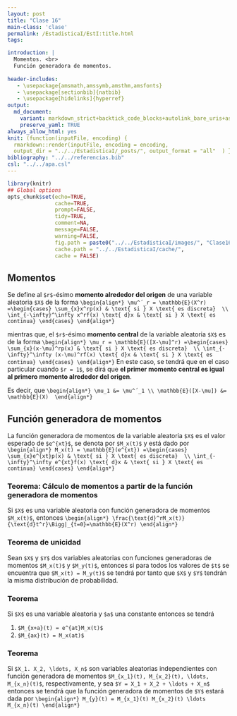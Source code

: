 ```yaml
---
layout: post
title: "Clase 16"
main-class: 'clase'
permalink: /EstadisticaI/EstI:title.html
tags:

introduction: |
  Momentos. <br>
  Función generadora de momentos.
  
header-includes:
   - \usepackage{amsmath,amssymb,amsthm,amsfonts}
   - \usepackage[sectionbib]{natbib}
   - \usepackage[hidelinks]{hyperref}
output:
  md_document:
    variant: markdown_strict+backtick_code_blocks+autolink_bare_uris+ascii_identifiers+tex_math_single_backslash
    preserve_yaml: TRUE
always_allow_html: yes   
knit: (function(inputFile, encoding) {
  rmarkdown::render(inputFile, encoding = encoding,
  output_dir = "../../EstadisticaI/_posts/", output_format = "all"  ) })
bibliography: "../../referencias.bib"
csl: "../../apa.csl"
---
```


```r
library(knitr)
## Global options
opts_chunk$set(echo=TRUE,
               cache=TRUE,
               prompt=FALSE,
               tidy=TRUE,
               comment=NA,
               message=FALSE,
               warning=FALSE,
               fig.path = paste0("../../EstadisticaI/images/", "Clase16"),
               cache.path = "../../EstadisticaI/cache/",
               cache = FALSE)

```

## Momentos
Se define al `$r$`-ésimo **momento alrededor del origen** de una variable aleatoria `$X$` de la forma
`\begin{align*}
\mu^´_r = \mathbb{E}(X^r) =\begin{cases} \sum_{x}x^rp(x) & \text{ si } X \text{ es discreta}  \\
\int_{-\infty}^\infty x^rf(x) \text{ d}x & \text{ si } X \text{ es continua} \end{cases}
\end{align*}`

mientras que, el `$r$`-ésimo **momento central** de la variable aleatoria `$X$` es de la forma
`\begin{align*}
\mu_r = \mathbb{E}([X-\mu]^r) =\begin{cases} \sum_{x}(x-\mu)^rp(x) & \text{ si } X \text{ es discreta}  \\
\int_{-\infty}^\infty (x-\mu)^rf(x) \text{ d}x & \text{ si } X \text{ es continua} \end{cases}
\end{align*}`
En este caso, se tendrá que en el caso particular cuando `$r = 1$`, se dirá que **el primer momento central es igual al primero momento alrededor del origen**.

Es decir, que
`\begin{align*}
\mu_1 &= \mu^´_1 \\
\mathbb{E}([X-\mu]) &= \mathbb{E}(X) 
\end{align*}`

## Función generadora de momentos
La función generadora de momentos de la variable aleatoria `$X$` es el valor esperado de `$e^{xt}$`, se denota por `$M_x(t)$` y está dado por
`\begin{align*}
M_x(t) = \mathbb{E}(e^{xt}) =\begin{cases} \sum_{x}e^{xt}p(x) & \text{ si } X \text{ es discreta}  \\
\int_{-\infty}^\infty e^{xt}f(x) \text{ d}x & \text{ si } X \text{ es continua} \end{cases}
\end{align*}`

### Teorema: Cálculo de momentos a partir de la función generadora de momentos
Si `$X$` es una variable aleatoria con función generadora de momentos `$M_x(t)$`, entonces
`\begin{align*}
\frac{\text{d}^rM_x(t)}{\text{d}t^r}\Bigg|_{t=0}=\mathbb{E}(X^r)
\end{align*}`

### Teorema de unicidad
Sean `$X$` y `$Y$` dos variables aleatorias con funciones generadoras de momentos `$M_x(t)$` y `$M_y(t)$`, entonces si para todos los valores de `$t$` se encuentra que `$M_x(t) = M_y(t)$` se tendrá por tanto que `$X$` y `$Y$` tendrán la misma distribución de probabilidad.

### Teorema
Si `$X$` es una variable aleatoria y `$a$` una constante entonces se tendrá

1. `$M_{x+a}(t) = e^{at}M_x(t)$`
2. `$M_{ax}(t) = M_x(at)$`

### Teorema
Si `$X_1. X_2, \ldots, X_n$` son variables aleatorias independientes con función generadora de momentos `$M_{x_1}(t), M_{x_2}(t), \ldots, M_{x_n}(t)$`, respectivamente, y sea `$Y = X_1 + X_2 + \ldots + X_n$` entonces se tendrá que la función generadora de momentos de `$Y$` estará dada por
`\begin{align*}
M_{y}(t) = M_{x_1}(t) M_{x_2}(t) \ldots M_{x_n}(t)
\end{align*}`

